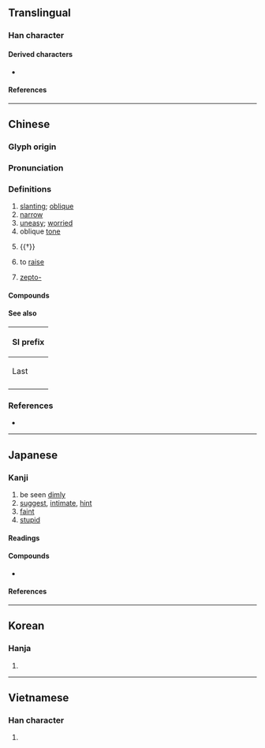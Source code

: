 {{character info}}
==Translingual==

===Han character===
{{Han char|rn=9|rad=人|as=02|sn=4|four=71280|canj=MO|ids=⿸厂人}}

====Derived characters====
* {{l|mul|[[𭜔]], [[㳁]], [[𣅦]], [[𠩣]], [[𫨎]], [[𩾸]], [[昃]]}}

====References====
{{Han ref|kx=0091.120|dkj=00352|dj=0193.040|hdz=10103.070|uh=4EC4}}

----

==Chinese==
{{zh-forms|alt=𠨮,𥎦,𠩩,庂,𤴩,𠨻}}

===Glyph origin===
{{Han etym}}

===Pronunciation===
{{zh-pron
|m=zè
|c=zak1
|mn=cheh
|mc=y
|oc=y
|cat=a,n
}}

===Definitions===
{{zh-hanzi}}

# [[slanting]]; [[oblique]]
# [[narrow]]
# [[uneasy]]; [[worried]]
# oblique [[tone]]
#: {{zh-x|仄聲|oblique tone}}
#: {{zh-x|平仄|level and oblique tones; tonal patterns}}
# {{†}} {{zh-alt-form|側|side}}
# {{lb|zh|dialectal}} to [[raise]] {{gloss|cause to rise}}
# {{lb|zh|loanword|Mainland}} [[zepto-]] {{gloss|[[Appendix:SI units|SI unit]] prefix}}

====Compounds====
{{zh-der|仄媚|仄日|仄目|仄目而視|仄聞|仄聲|仄行|仄起體|仄韻|偪仄|平仄|搜揚仄陋|明揚仄陋|歉仄|赤仄|逼仄}}

====See also====
{{table:Chinese tones/zh}}

{| class="wikitable"
! colspan=3 | SI prefix
|-
! Last
!
! Next
|-
| {{l|zh|[[阿]]}}
| {{lang|zh|[[介]]/[[仄]]}}
| {{l|zh|[[攸]]/[[幺]]}}
|}

===References===
* {{R:twedu|A00077}}

----

==Japanese==

===Kanji===
{{ja-kanji|grade=uc|rs=人02}}

# be seen [[dimly]]
# [[suggest]], [[intimate]], [[hint]]
# [[faint]]
# [[stupid]]

====Readings====
{{ja-readings
|kanyoon=そく
|kanon=しょく
|goon=しき
|kun=ほの-か, かたむ-く
}}

====Compounds====
* {{ja-r|仄白い|ほのじろい}}

====References====
{{ja-kref
|jis=503C
|ku=4828
|shift=98BA
|euc=D0BC
|freq=''not ranked''
|nelson=815
|newnelson=107
|halpern=2946
|kld=''not listed''
|heisig=2153
|tuttle=2p2.1
}}

----

==Korean==

===Hanja===
{{ko-hanja|측}}

# {{rfdef|ko|sort=人02}}

----

==Vietnamese==

===Han character===
{{vi-readings|reading=[[trắc]]|rs=人02}}

# {{rfdef|vi|sort=人02}}
